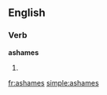 ==English==

===Verb===
'''ashames'''

# {{third-person singular of|ashame}}

[[fr:ashames]]
[[simple:ashames]]
